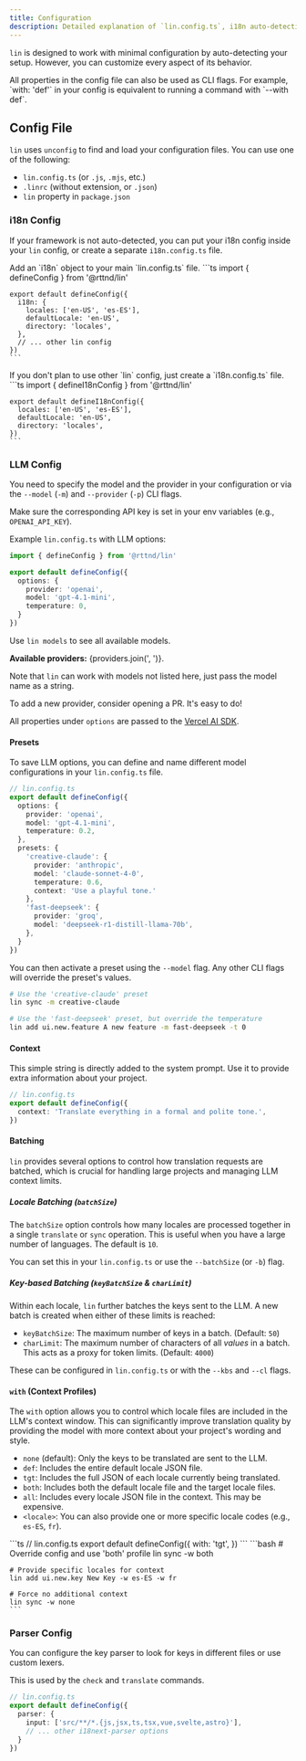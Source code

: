 ```yaml
---
title: Configuration
description: Detailed explanation of `lin.config.ts`, i18n auto-detection, LLM options, and parser settings.
---
```


`lin` is designed to work with minimal configuration by auto-detecting your setup. However, you can customize every aspect of its behavior.

<Aside>
  All properties in the config file can also be used as CLI flags. For example, `with: 'def'` in your config is equivalent to running a command with `--with def`.
</Aside>

## Config File

`lin` uses `unconfig` to find and load your configuration files. You can use one of the following:

- `lin.config.ts` (or `.js`, `.mjs`, etc.)
- `.linrc` (without extension, or `.json`)
- `lin` property in `package.json`

### i18n Config

If your framework is not auto-detected, you can put your i18n config inside your `lin` config, or create a separate `i18n.config.ts` file.

<Tabs syncKey="config-file">
  <TabItem label="lin.config.ts">
    Add an `i18n` object to your main `lin.config.ts` file.
    ```ts
    import { defineConfig } from '@rttnd/lin'

    export default defineConfig({
      i18n: {
        locales: ['en-US', 'es-ES'],
        defaultLocale: 'en-US',
        directory: 'locales',
      },
      // ... other lin config
    })
    ```
  </TabItem>
  <TabItem label="i18n.config.ts">
    If you don't plan to use other `lin` config, just create a `i18n.config.ts` file.
    ```ts
    import { defineI18nConfig } from '@rttnd/lin'

    export default defineI18nConfig({
      locales: ['en-US', 'es-ES'],
      defaultLocale: 'en-US',
      directory: 'locales',
    })
    ```
  </TabItem>
</Tabs>

### LLM Config

You need to specify the model and the provider in your configuration or via the `--model` (`-m`) and `--provider` (`-p`) CLI flags.

Make sure the corresponding API key is set in your env variables (e.g., `OPENAI_API_KEY`).

Example `lin.config.ts` with LLM options:

```ts
import { defineConfig } from '@rttnd/lin'

export default defineConfig({
  options: {
    provider: 'openai',
    model: 'gpt-4.1-mini',
    temperature: 0,
  }
})
```

Use `lin models` to see all available models.

**Available providers:** {providers.join(', ')}.

Note that `lin` can work with models not listed here, just pass the model name as a string.

To add a new provider, consider opening a PR. It's easy to do!

All properties under `options` are passed to the [Vercel AI SDK](https://sdk.vercel.ai/).

#### Presets

To save LLM options, you can define and name different model configurations in your `lin.config.ts` file.

```ts
// lin.config.ts
export default defineConfig({
  options: {
    provider: 'openai',
    model: 'gpt-4.1-mini',
    temperature: 0.2,
  },
  presets: {
    'creative-claude': {
      provider: 'anthropic',
      model: 'claude-sonnet-4-0',
      temperature: 0.6,
      context: 'Use a playful tone.'
    },
    'fast-deepseek': {
      provider: 'groq',
      model: 'deepseek-r1-distill-llama-70b',
    },
  }
})
```

You can then activate a preset using the `--model` flag. Any other CLI flags will override the preset's values.

```bash
# Use the 'creative-claude' preset
lin sync -m creative-claude

# Use the 'fast-deepseek' preset, but override the temperature
lin add ui.new.feature A new feature -m fast-deepseek -t 0
```

#### Context

This simple string is directly added to the system prompt. Use it to provide extra information about your project.

```ts
// lin.config.ts
export default defineConfig({
  context: 'Translate everything in a formal and polite tone.',
})
```

#### Batching

`lin` provides several options to control how translation requests are batched, which is crucial for handling large projects and managing LLM context limits.

##### Locale Batching (`batchSize`)
The `batchSize` option controls how many locales are processed together in a single `translate` or `sync` operation. This is useful when you have a large number of languages. The default is `10`.

You can set this in your `lin.config.ts` or use the `--batchSize` (or `-b`) flag.

##### Key-based Batching (`keyBatchSize` & `charLimit`)

Within each locale, `lin` further batches the keys sent to the LLM. A new batch is created when either of these limits is reached:

- `keyBatchSize`: The maximum number of keys in a batch. (Default: `50`)
- `charLimit`: The maximum number of characters of all *values* in a batch. This acts as a proxy for token limits. (Default: `4000`)

These can be configured in `lin.config.ts` or with the `--kbs` and `--cl` flags.

#### `with` (Context Profiles)

The `with` option allows you to control which locale files are included in the LLM's context window. This can significantly improve translation quality by providing the model with more context about your project's wording and style.

- `none` (default): Only the keys to be translated are sent to the LLM.
- `def`: Includes the entire default locale JSON file.
- `tgt`: Includes the full JSON of each locale currently being translated.
- `both`: Includes both the default locale file and the target locale files.
- `all`: Includes every locale JSON file in the context. This may be expensive.
- `<locale>`: You can also provide one or more specific locale codes (e.g., `es-ES`, `fr`).

<Tabs>
  <TabItem label="Config">
    ```ts
    // lin.config.ts
    export default defineConfig({
      with: 'tgt',
    })
    ```
  </TabItem>
  <TabItem label="CLI">
    ```bash
    # Override config and use 'both' profile
    lin sync -w both

    # Provide specific locales for context
    lin add ui.new.key New Key -w es-ES -w fr

    # Force no additional context
    lin sync -w none
    ```
  </TabItem>
</Tabs>

### Parser Config

You can configure the key parser to look for keys in different files or use custom lexers.

This is used by the `check` and `translate` commands.

```ts
// lin.config.ts
export default defineConfig({
  parser: {
    input: ['src/**/*.{js,jsx,ts,tsx,vue,svelte,astro}'],
    // ... other i18next-parser options
  }
})
``` 